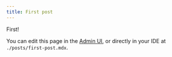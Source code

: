 ```yaml
---
title: First post
---
```

First!

You can edit this page in the [Admin UI](/keystatic/collection/posts/item/first-post), or directly in your IDE at `./posts/first-post.mdx`.
